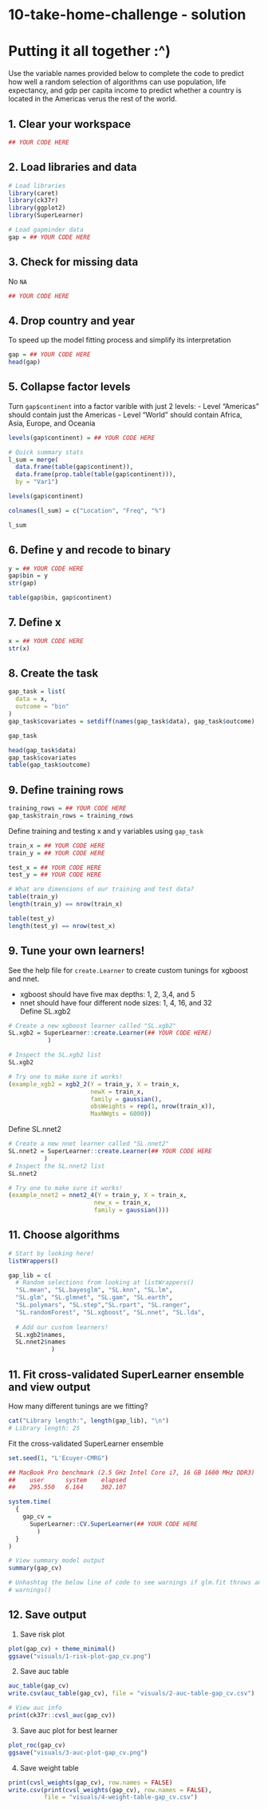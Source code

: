 # 10-take-home-challenge - solution
# Putting it all together :^)

Use the variable names provided below to complete the code to predict how well a random selection of algorithms can use population, life expectancy, and gdp per capita income to predict whether a country is located in the Americas verus the rest of the world. 

## 1. Clear your workspace
```r
## YOUR CODE HERE
```

## 2. Load libraries and data
```r
# Load libraries
library(caret)
library(ck37r)
library(ggplot2)
library(SuperLearner)

# Load gapminder data
gap = ## YOUR CODE HERE
```

## 3. Check for missing data

No `NA`
```r
## YOUR CODE HERE
```

## 4. Drop country and year

To speed up the model fitting process and simplify its interpretation
```r
gap = ## YOUR CODE HERE
head(gap)
```

## 5. Collapse factor levels

Turn `gap$continent` into a factor varible with just 2 levels: 
- Level "Americas" should contain just the Americas
- Level "World" should contain Africa, Asia, Europe, and Oceania
```r
levels(gap$continent) = ## YOUR CODE HERE

# Quick summary stats
l_sum = merge(
  data.frame(table(gap$continent)), 
  data.frame(prop.table(table(gap$continent))), 
  by = "Var1")

levels(gap$continent)

colnames(l_sum) = c("Location", "Freq", "%")

l_sum
```

## 6. Define y and recode to binary
```r
y = ## YOUR CODE HERE
gap$bin = y
str(gap)

table(gap$bin, gap$continent)
```

## 7. Define x
```r
x = ## YOUR CODE HERE
str(x)
```

## 8. Create the task
```r
gap_task = list(
  data = x, 
  outcome = "bin"
)
gap_task$covariates = setdiff(names(gap_task$data), gap_task$outcome)

gap_task

head(gap_task$data)
gap_task$covariates
table(gap_task$outcome)
```

## 9. Define training rows
```r
training_rows = ## YOUR CODE HERE
gap_task$train_rows = training_rows
```

Define training and testing x and y variables using `gap_task`
```r
train_x = ## YOUR CODE HERE
train_y = ## YOUR CODE HERE

test_x = ## YOUR CODE HERE
test_y = ## YOUR CODE HERE

# What are dimensions of our training and test data? 
table(train_y)
length(train_y) == nrow(train_x)

table(test_y)
length(test_y) == nrow(test_x)
```

## 9. Tune your own learners! 
See the help file for `create.Learner` to create custom tunings for xgboost and nnet.  

- xgboost should have five max depths: 1, 2, 3,4, and 5  
- nnet should have four different node sizes: 1, 4, 16, and 32  
Define SL.xgb2
```r
# Create a new xgboost learner called "SL.xgb2"
SL.xgb2 = SuperLearner::create.Learner(## YOUR CODE HERE)
           )

# Inspect the SL.xgb2 list
SL.xgb2

# Try one to make sure it works! 
(example_xgb2 = xgb2_2(Y = train_y, X = train_x, 
                       newX = train_x, 
                       family = gaussian(), 
                       obsWeights = rep(1, nrow(train_x)),
                       MaxNWgts = 6000))
```

Define SL.nnet2
```r
# Create a new nnet learner called "SL.nnet2"
SL.nnet2 = SuperLearner::create.Learner(## YOUR CODE HERE
          )
# Inspect the SL.nnet2 list
SL.nnet2

# Try one to make sure it works! 
(example_nnet2 = nnet2_4(Y = train_y, X = train_x, 
                        new_x = train_x, 
                        family = gaussian()))
```

## 11. Choose algorithms
```r
# Start by looking here! 
listWrappers()

gap_lib = c(
  # Random selections from looking at listWrappers()
  "SL.mean", "SL.bayesglm", "SL.knn", "SL.lm", 
  "SL.glm", "SL.glmnet", "SL.gam", "SL.earth", 
  "SL.polymars", "SL.step","SL.rpart", "SL.ranger", 
  "SL.randomForest", "SL.xgboost", "SL.nnet", "SL.lda", 
  
  # Add our custom learners! 
  SL.xgb2$names, 
  SL.nnet2$names
            )
```

## 11. Fit cross-validated SuperLearner ensemble and view output
How many different tunings are we fitting? 
```r
cat("Library length:", length(gap_lib), "\n")
# Library length: 25 
```

Fit the cross-validated SuperLearner ensemble
```r
set.seed(1, "L'Ecuyer-CMRG") 

## MacBook Pro benchmark (2.5 GHz Intel Core i7, 16 GB 1600 MHz DDR3)
##    user      system    elapsed 
##    295.550   6.164     302.107    

system.time(
  {
    gap_cv =
      SuperLearner::CV.SuperLearner(## YOUR CODE HERE
        )
  }
)

# View summary model output
summary(gap_cv)

# Unhashtag the below line of code to see warnings if glm.fit throws an error
# warnings()
```

## 12. Save output

1. Save risk plot
```r
plot(gap_cv) + theme_minimal()
ggsave("visuals/1-risk-plot-gap_cv.png")
```

2. Save auc table
```r
auc_table(gap_cv)
write.csv(auc_table(gap_cv), file = "visuals/2-auc-table-gap_cv.csv")

# View auc info
print(ck37r::cvsl_auc(gap_cv))
```

3. Save auc plot for best learner
```r
plot_roc(gap_cv)
ggsave("visuals/3-auc-plot-gap_cv.png")
```

4. Save weight table
```r
print(cvsl_weights(gap_cv), row.names = FALSE)
write.csv(print(cvsl_weights(gap_cv), row.names = FALSE), 
          file = "visuals/4-weight-table-gap_cv.csv")
```

